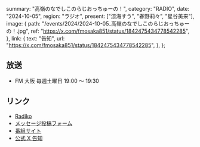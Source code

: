   summary: "高嶺のなでしこのらじおっちゅーの！",
  category: "RADIO",
  date: "2024-10-05",
  region: "ラジオ",
  present: ["涼海すう", "春野莉々", "星谷美来"],
  image: {
    path: "/events/2024/2024-10-05_高嶺のなでしこのらじおっちゅーの！.jpg",
    ref: "https://x.com/fmosaka851/status/1842475434778542285",
  },
  link: {
    text: "告知",
    url: "https://x.com/fmosaka851/status/1842475434778542285",
  },
};

## 放送

- FM 大阪 毎週土曜日 19:00 〜 19:30

## リンク

- [Radiko](https://radiko.jp/share/?sid=FMO&t=20241005190000)
- [メッセージ投稿フォーム](https://fmosaka.futureartist.net/enquete/354047)
- [番組サイト](https://www.fmosaka.net/_ct/17722199)
- [公式 X 告知](https://x.com/takanenofficial/status/1836979149044600863)
